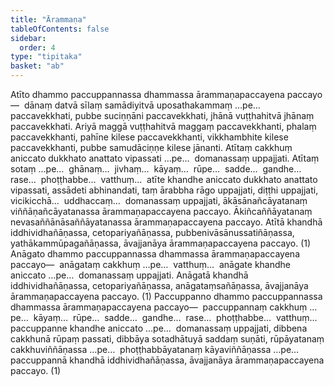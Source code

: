 ```yaml
---
title: "Ārammaṇa"
tableOfContents: false
sidebar:
  order: 4
type: "tipitaka"
basket: "ab"
---
```



<DynamicBreadcrumb />

<Division number="2">

<Paragraph number="2630">
Atīto dhammo paccuppannassa dhammassa ārammaṇapaccayena paccayo—  dānaṃ datvā sīlaṃ samādiyitvā uposathakammaṃ …pe…  paccavekkhati, pubbe suciṇṇāni paccavekkhati, jhānā vuṭṭhahitvā jhānaṃ paccavekkhati. Ariyā maggā vuṭṭhahitvā maggaṃ paccavekkhanti, phalaṃ paccavekkhanti, pahīne kilese paccavekkhanti, vikkhambhite kilese paccavekkhanti, pubbe samudāciṇṇe kilese jānanti. Atītaṃ cakkhuṃ aniccato dukkhato anattato vipassati …pe…  domanassaṃ uppajjati. Atītaṃ sotaṃ …pe…  ghānaṃ…  jivhaṃ…  kāyaṃ…  rūpe…  sadde…  gandhe…  rase…  phoṭṭhabbe…  vatthuṃ…  atīte khandhe aniccato dukkhato anattato vipassati, assādeti abhinandati, taṃ ārabbha rāgo uppajjati, diṭṭhi uppajjati, vicikicchā…  uddhaccaṃ…  domanassaṃ uppajjati, ākāsānañcāyatanaṃ viññāṇañcāyatanassa ārammaṇapaccayena paccayo. Ākiñcaññāyatanaṃ nevasaññānāsaññāyatanassa ārammaṇapaccayena paccayo. Atītā khandhā iddhividhañāṇassa, cetopariyañāṇassa, pubbenivāsānussatiñāṇassa, yathākammūpagañāṇassa, āvajjanāya ārammaṇapaccayena paccayo. (1)
</Paragraph>

</Division>
<Division number="3">

<Paragraph number="2631">
Anāgato dhammo paccuppannassa dhammassa ārammaṇapaccayena paccayo—  anāgataṃ cakkhuṃ …pe…  vatthuṃ…  anāgate khandhe aniccato …pe…  domanassaṃ uppajjati. Anāgatā khandhā iddhividhañāṇassa, cetopariyañāṇassa, anāgataṃsañāṇassa, āvajjanāya ārammaṇapaccayena paccayo. (1)
</Paragraph>

<Paragraph number="2632">
Paccuppanno dhammo paccuppannassa dhammassa ārammaṇapaccayena paccayo—  paccuppannaṃ cakkhuṃ …pe…  kāyaṃ…  rūpe…  sadde…  gandhe…  rase…  phoṭṭhabbe…  vatthuṃ…  paccuppanne khandhe aniccato …pe…  domanassaṃ uppajjati, dibbena cakkhunā rūpaṃ passati, dibbāya sotadhātuyā saddaṃ suṇāti, rūpāyatanaṃ cakkhuviññāṇassa …pe…  phoṭṭhabbāyatanaṃ kāyaviññāṇassa …pe…  paccuppannā khandhā iddhividhañāṇassa, āvajjanāya ārammaṇapaccayena paccayo. (1)
</Paragraph>
</Division>